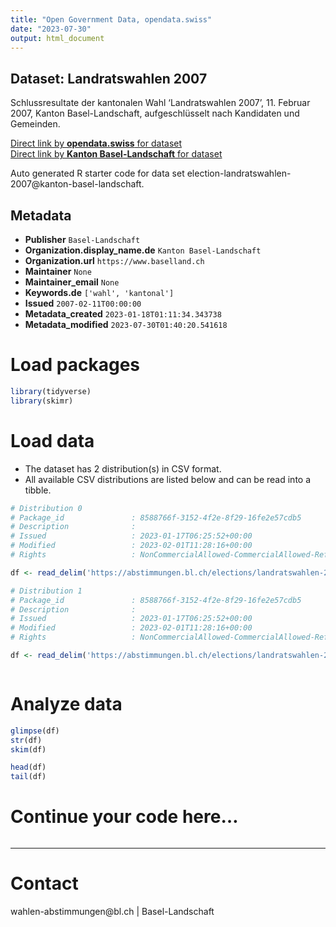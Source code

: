```yaml
---
title: "Open Government Data, opendata.swiss"
date: "2023-07-30"
output: html_document
---
```


## Dataset: Landratswahlen 2007

Schlussresultate der kantonalen Wahl 'Landratswahlen 2007', 11. Februar 2007, Kanton Basel-Landschaft, aufgeschlüsselt nach Kandidaten und Gemeinden.

[Direct link by **opendata.swiss** for dataset](https://opendata.swiss/de/dataset/landratswahlen-2007)<br>
[Direct link by **Kanton Basel-Landschaft** for dataset](https://abstimmungen.bl.ch/elections/landratswahlen-2007/data)

Auto generated R starter code for data set election-landratswahlen-2007@kanton-basel-landschaft.

## Metadata

- **Publisher** `Basel-Landschaft`
- **Organization.display_name.de** `Kanton Basel-Landschaft`
- **Organization.url** `https://www.baselland.ch`
- **Maintainer** `None`
- **Maintainer_email** `None`
- **Keywords.de** `['wahl', 'kantonal']`
- **Issued** `2007-02-11T00:00:00`
- **Metadata_created** `2023-01-18T01:11:34.343738`
- **Metadata_modified** `2023-07-30T01:40:20.541618`


# Load packages

```r

library(tidyverse)
library(skimr)

```

# Load data

-   The dataset has 2 distribution(s) in CSV format.
-   All available CSV distributions are listed below and can be read into a tibble.

```r

# Distribution 0
# Package_id               : 8588766f-3152-4f2e-8f29-16fe2e57cdb5
# Description              : 
# Issued                   : 2023-01-17T06:25:52+00:00
# Modified                 : 2023-02-01T11:28:16+00:00
# Rights                   : NonCommercialAllowed-CommercialAllowed-ReferenceRequired

df <- read_delim('https://abstimmungen.bl.ch/elections/landratswahlen-2007/data-parties-csv')

# Distribution 1
# Package_id               : 8588766f-3152-4f2e-8f29-16fe2e57cdb5
# Description              : 
# Issued                   : 2023-01-17T06:25:52+00:00
# Modified                 : 2023-02-01T11:28:16+00:00
# Rights                   : NonCommercialAllowed-CommercialAllowed-ReferenceRequired

df <- read_delim('https://abstimmungen.bl.ch/elections/landratswahlen-2007/data-csv')



```

# Analyze data

```r

glimpse(df)
str(df)
skim(df)

head(df)
tail(df)

```

# Continue your code here...

```r

```

------------------------------------------------------------------------

# Contact

wahlen-abstimmungen@bl.ch | Basel-Landschaft
